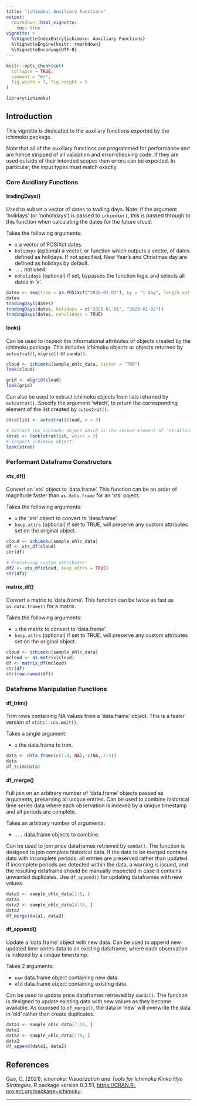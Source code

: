 ```yaml
---
title: "ichimoku: Auxiliary Functions"
output:
  rmarkdown::html_vignette:
    toc: true
vignette: >
  %\VignetteIndexEntry{ichimoku: Auxiliary Functions}
  %\VignetteEngine{knitr::rmarkdown}
  %\VignetteEncoding{UTF-8}
---
```


```r
knitr::opts_chunk$set(
  collapse = TRUE,
  comment = "#>",
  fig.width = 7, fig.height = 5
)
```

```r
library(ichimoku)
```
## Introduction

This vignette is dedicated to the auxiliary functions exported by the ichimoku package. 

Note that all of the auxiliary functions are programmed for performance and are hence stripped of all validation and error-checking code. If they are used outside of their intended scopes then errors can be expected. In particular, the input types must match exactly.

### Core Auxiliary Functions

#### tradingDays()

Used to subset a vector of dates to trading days. Note: if the argument 'holidays' (or 'noholidays') is passed to `ichimoku()`, this is passed through to this function when calculating the dates for the future cloud.

Takes the following arguments:

- `x` a vector of POSIXct dates.
- `holidays` (optional) a vector, or function which outputs a vector, of dates defined as holidays. If not specified, New Year's and Christmas day are defined as holidays by default.
- `...` not used.
- `noholidays` (optional) if set, bypasses the function logic and selects all dates in 'x'.

```r
dates <- seq(from = as.POSIXct("2020-01-01"), by = "1 day", length.out = 7)
dates
tradingDays(dates)
tradingDays(dates, holidays = c("2020-01-01", "2020-01-02"))
tradingDays(dates, noholidays = TRUE)

```

#### look()

Can be used to inspect the informational attributes of objects created by the ichimoku package. This includes ichimoku objects or objects returned by `autostrat()`, `mlgrid()` or `oanda()`.

```r
cloud <- ichimoku(sample_ohlc_data, ticker = "TKR")
look(cloud)

grid <- mlgrid(cloud)
look(grid)

```

Can also be used to extract ichimoku objects from lists returned by `autostrat()`. Specify the argument 'which', to return the corresponding element of the list created by `autostrat()`.

```r
stratlist <- autostrat(cloud, n = 3)

# Extract the ichimoku object which is the second element of 'stratlist':
strat <- look(stratlist, which = 2)
# Inspect ichimoku object:
look(strat)

```

### Performant Dataframe Constructors

#### xts_df()

Convert an 'xts' object to 'data.frame'. This function can be an order of magnitude faster than `as.data.frame` for an 'xts' object.

Takes the following arguments:

- `x`  the 'xts' object to convert to 'data.frame'.
- `keep.attrs` (optional) if set to TRUE, will preserve any custom attributes set on the original object.

```r
cloud <- ichimoku(sample_ohlc_data)
df <- xts_df(cloud)
str(df)

# Preserving custom attributes:
df2 <- xts_df(cloud, keep.attrs = TRUE)
str(df2)
```

#### matrix_df()

Convert a matrix to 'data.frame'. This function can be twice as fast as `as.data.frame()` for a matrix.

Takes the following arguments:

- `x`  the matrix to convert to 'data.frame'.
- `keep.attrs` (optional) if set to TRUE, will preserve any custom attributes set on the original object.

```r
cloud <- ichimoku(sample_ohlc_data)
mcloud <- as.matrix(cloud)
df <- matrix_df(mcloud)
str(df)
str(row.names(df))
```

### Dataframe Manipulation Functions

#### df_trim()

Trim rows containing NA values from a 'data.frame' object. This is a faster version of `stats:::na.omit()`.

Takes a single argument:

- `x`  the data.frame to trim.

```r
data <- data.frame(c(1:4, NA), c(NA, 2:5))
data
df_trim(data)
```

#### df_merge()

Full join on an arbitrary number of 'data.frame' objects passed as arguments, preserving all unique entries. Can be used to combine historical time series data where each observation is indexed by a unique timestamp and all periods are complete.

Takes an arbitrary number of arguments:

- `...`  data.frame objects to combine.

Can be used to join price dataframes retrieved by `oanda()`. The function is designed to join complete historical data. If the data to be merged contains data with incomplete periods, all entries are preserved rather than updated. If incomplete periods are detected within the data, a warning is issued, and the resulting dataframe should be manually inspected in case it contains unwanted duplicates. Use `df_append()` for updating dataframes with new values.

```r
data1 <- sample_ohlc_data[1:6, ]
data1
data2 <- sample_ohlc_data[4:10, ]
data2
df_merge(data1, data2)
```

#### df_append()

Update a 'data.frame' object with new data. Can be used to append new updated time series data to an existing dataframe, where each observation is indexed by a unique timestamp.

Takes 2 arguments:

- `new`  data.frame object containing new data.
- `old`  data.frame object containing existing data.

Can be used to update price dataframes retrieved by `oanda()`. The function is designed to update existing data with new values as they become available. As opposed to `df_merge()`, the data in 'new' will overwrite the data in 'old' rather than create duplicates.

```r
data1 <- sample_ohlc_data[7:10, ]
data1
data2 <- sample_ohlc_data[1:8, ]
data2
df_append(data1, data2)
```

## References

Gao, C. (2021), *ichimoku: Visualization and Tools for Ichimoku Kinko Hyo Strategies*. R package version 0.3.51, <https://CRAN.R-project.org/package=ichimoku>.

---
